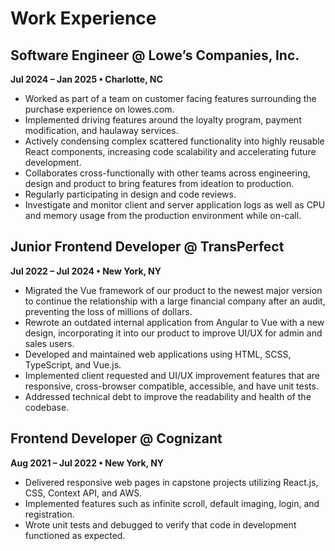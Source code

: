 # **Work Experience**

## **Software Engineer @ Lowe’s Companies, Inc.**

**Jul 2024 – Jan 2025 • Charlotte, NC**

- Worked as part of a team on customer facing features surrounding the purchase experience on lowes.com.
- Implemented driving features around the loyalty program, payment modification, and haulaway services.
- Actively condensing complex scattered functionality into highly reusable React components, increasing code scalability
  and accelerating future development.
- Collaborates cross-functionally with other teams across engineering, design and product to bring features from ideation to
  production.
- Regularly participating in design and code reviews.
- Investigate and monitor client and server application logs as well as CPU and memory usage from the production
  environment while on-call.

## **Junior Frontend Developer @ TransPerfect**

**Jul 2022 – Jul 2024 • New York, NY**

- Migrated the Vue framework of our product to the newest major version to continue the relationship with a large financial
  company after an audit, preventing the loss of millions of dollars.
- Rewrote an outdated internal application from Angular to Vue with a new design, incorporating it into our product to
  improve UI/UX for admin and sales users.
- Developed and maintained web applications using HTML, SCSS, TypeScript, and Vue.js.
- Implemented client requested and UI/UX improvement features that are responsive, cross-browser compatible,
  accessible, and have unit tests.
- Addressed technical debt to improve the readability and health of the codebase.

## **Frontend Developer @ Cognizant**

**Aug 2021 – Jul 2022 • New York, NY**

- Delivered responsive web pages in capstone projects utilizing React.js, CSS, Context API, and AWS.
- Implemented features such as infinite scroll, default imaging, login, and registration.
- Wrote unit tests and debugged to verify that code in development functioned as expected.
